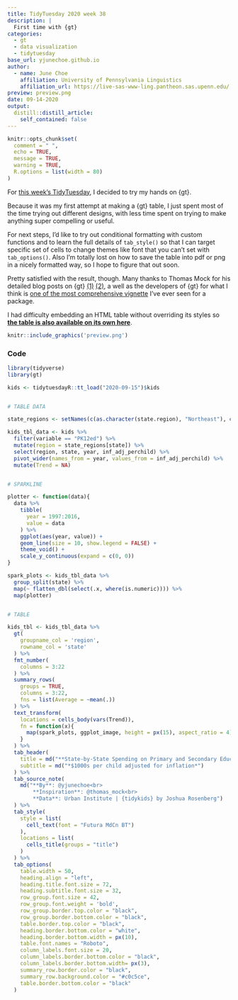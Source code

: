 ```yaml
---
title: TidyTuesday 2020 week 38
description: |
  First time with {gt}
categories:
  - gt
  - data visualization
  - tidytuesday
base_url: yjunechoe.github.io
author:
  - name: June Choe
    affiliation: University of Pennsylvania Linguistics
    affiliation_url: https://live-sas-www-ling.pantheon.sas.upenn.edu/
preview: preview.png
date: 09-14-2020
output:
  distill::distill_article:
    self_contained: false
---
```


```r
knitr::opts_chunk$set(
  comment = " ",
  echo = TRUE,
  message = TRUE,
  warning = TRUE,
  R.options = list(width = 80)
)
```

For [this week's TidyTuesday](https://github.com/rfordatascience/tidytuesday/tree/master/data/2020/2020-09-15), I decided to try my hands on {gt}. 

Because it was my first attempt at making a {gt} table, I just spent most of the time trying out different designs, with less time spent on trying to make anything super compelling or useful.

For next steps, I'd like to try out conditional formatting with custom functions and to learn the full details of `tab_style()` so that I can target specific set of cells to change themes like font that you can't set with `tab_options()`. Also I'm totally lost on how to save the table into pdf or png in a nicely formatted way, so I hope to figure that out soon.

Pretty satisfied with the result, though. Many thanks to Thomas Mock for his detailed blog posts on {gt} [(1)](https://themockup.blog/posts/2020-05-16-gt-a-grammer-of-tables/) [(2)](https://themockup.blog/posts/2020-09-04-10-table-rules-in-r/), a well as the developers of {gt} for what I think is [one of the most comprehensive vignette](https://gt.rstudio.com/reference/index.html) I've ever seen for a package.


I had difficulty embedding an HTML table without overriding its styles so [**the table is also available on its own here**](tidytuesday_2020_38_table.html).

```r
knitr::include_graphics('preview.png')
```

### Code

```r
library(tidyverse)
library(gt)

kids <- tidytuesdayR::tt_load("2020-09-15")$kids


# TABLE DATA

state_regions <- setNames(c(as.character(state.region), "Northeast"), c(state.name, "District of Columbia"))

kids_tbl_data <- kids %>% 
  filter(variable == "PK12ed") %>%
  mutate(region = state_regions[state]) %>% 
  select(region, state, year, inf_adj_perchild) %>% 
  pivot_wider(names_from = year, values_from = inf_adj_perchild) %>%
  mutate(Trend = NA) 


# SPARKLINE

plotter <- function(data){
  data %>% 
    tibble(
      year = 1997:2016,
      value = data
    ) %>% 
    ggplot(aes(year, value)) +
    geom_line(size = 10, show.legend = FALSE) +
    theme_void() +
    scale_y_continuous(expand = c(0, 0))
}

spark_plots <- kids_tbl_data %>% 
  group_split(state) %>% 
  map(~ flatten_dbl(select(.x, where(is.numeric)))) %>% 
  map(plotter)


# TABLE

kids_tbl <- kids_tbl_data %>% 
  gt(
    groupname_col = 'region',
    rowname_col = 'state'
  ) %>% 
  fmt_number(
    columns = 3:22
  ) %>% 
  summary_rows(
    groups = TRUE,
    columns = 3:22,
    fns = list(Average = ~mean(.))
  ) %>% 
  text_transform(
    locations = cells_body(vars(Trend)),
    fn = function(x){
      map(spark_plots, ggplot_image, height = px(15), aspect_ratio = 4)
    }
  ) %>%
  tab_header(
    title = md("**State-by-State Spending on Primary and Secondary Education over 20 years**"),
    subtitle = md("*$1000s per child adjusted for inflation*")
  ) %>% 
  tab_source_note(
    md("**By**: @yjunechoe<br>
        **Inspiration**: @thomas_mock<br>
        **Data**: Urban Institute | {tidykids} by Joshua Rosenberg")
  ) %>% 
  tab_style(
    style = list(
      cell_text(font = "Futura MdCn BT")
    ),
    locations = list(
      cells_title(groups = "title")
    )
  ) %>%
  tab_options(
    table.width = 50,
    heading.align = "left",
    heading.title.font.size = 72,
    heading.subtitle.font.size = 32,
    row_group.font.size = 42,
    row_group.font.weight = 'bold',
    row_group.border.top.color = "black",
    row_group.border.bottom.color = "black",
    table.border.top.color = "black",
    heading.border.bottom.color = "white",
    heading.border.bottom.width = px(10),
    table.font.names = "Roboto",
    column_labels.font.size = 20,
    column_labels.border.bottom.color = "black",
    column_labels.border.bottom.width= px(3),
    summary_row.border.color = "black", 
    summary_row.background.color = "#c0c5ce",
    table.border.bottom.color = "black"
  )
```

